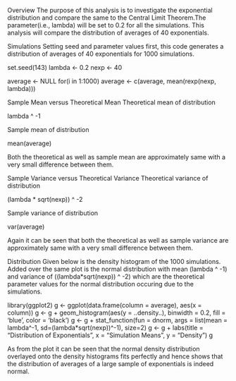 Overview
The purpose of this analysis is to investigate the exponential distribution and compare the same to the Central Limit Theorem.The parameter(i.e., lambda) will be set to 0.2 for all the simulations. This analysis will compare the distribution of averages of 40 exponentials.

Simulations
Setting seed and parameter values first, this code generates a distribution of averages of 40 exponentials for 1000 simulations.

set.seed(143)
lambda <- 0.2
nexp <- 40

average <- NULL
for(i in 1:1000)
    average <- c(average, mean(rexp(nexp, lambda)))

Sample Mean versus Theoretical Mean
Theoretical mean of distribution

lambda ^ -1

Sample mean of distribution

mean(average)

Both the theoretical as well as sample mean are approximately same with a very small difference between them.

Sample Variance versus Theoretical Variance
Theoretical variance of distribution

(lambda * sqrt(nexp)) ^ -2

Sample variance of distribution

var(average)

Again it can be seen that both the theoretical as well as sample variance are approximately same with a very small difference between them.

Distribution
Given below is the density histogram of the 1000 simulations. Added over the same plot is the normal distribution with mean (lambda ^ -1) and variance of ((lambda*sqrt(nexp)) ^ -2) which are the theoretical parameter values for the normal distribution occuring due to the simulations.

library(ggplot2)
g <- ggplot(data.frame(column = average), aes(x = column))
g <- g + geom_histogram(aes(y = ..density..), binwidth = 0.2, fill = 'blue', color = 'black')
g <- g + stat_function(fun = dnorm, args = list(mean = lambda^-1, sd=(lambda*sqrt(nexp))^-1), size=2)
g <- g + labs(title = "Distribution of Exponentials", x = "Simulation Means", y = "Density")
g

As from the plot it can be seen that the normal density distribution overlayed onto the density histograms fits perfectly and hence shows that the distribution of averages of a large sample of exponentials is indeed normal.
